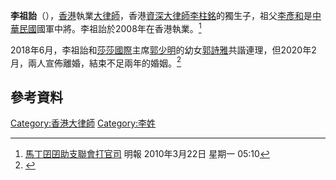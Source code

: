 '''李祖詒'''（{{lang-en|Joseph Lee}}），[[香港|香港]]執業[[大律師|大律師]]，香港[[資深大律師|資深大律師]][[李柱銘|李柱銘]]的獨生子，祖父[[李彥和|李彥和]]是[[中華民國|中華民國]]國軍中將。李祖詒於2008年在香港執業。<ref>[http://hk.news.yahoo.com/article/100321/4/h46v.html 馬丁囝囝助支聯會打官司] {{Wayback|url=http://hk.news.yahoo.com/article/100321/4/h46v.html |date=20100325094923 }} 明報 2010年3月22日 星期一 05:10</ref>

2018年6月，李祖詒和[[莎莎國際|莎莎國際]]主席[[郭少明|郭少明]]的幼女[[郭詩雅|郭詩雅]]共諧連理，但2020年2月，兩人宣佈離婚，結束不足兩年的婚姻。<ref>{{Cite web |url=https://hk.on.cc/hk/bkn/cnt/entertainment/20200204/bkn-20200204193050098-0204_00862_001.html |title=唔夠兩年玩完！李柱銘兒子莎莎太子女離婚 |access-date=2020-02-04 |archive-date=2020-02-04 |archive-url=https://web.archive.org/web/20200204145657/https://hk.on.cc/hk/bkn/cnt/entertainment/20200204/bkn-20200204193050098-0204_00862_001.html |dead-url=no }}</ref>

== 參考資料 ==
<references />


{{香港人物小作品}}

[[Category:香港大律師|Category:香港大律師]]
[[Category:李姓|Category:李姓]]